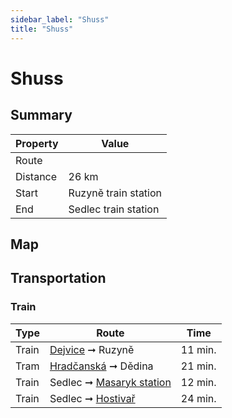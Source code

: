 ```yaml
---
sidebar_label: "Shuss"
title: "Shuss"
---
```


# Shuss

## Summary

| Property | Value |
| --- | --- |
| Route | <TrailRouteLink id="shuss"></TrailRouteLink> |
| Distance | 26 km |
| Start | Ruzyně train station |
| End | Sedlec train station |

## Map

<GarminEmbeddedCourse id="211914796"></GarminEmbeddedCourse>

## Transportation

### Train

| Type | Route | Time |
| --- | --- | --- |
| Train | [Dejvice](https://www.seznam.cz/jizdnirady/pubt%3A15212556%3A9gyTwxX.mu-%3Epubt%3A15212575%3A9gkHyxXw0p?o=528&t=0 "See timetable" ) ➞ Ruzyně | 11 min. |
| Tram | [Hradčanská](https://www.seznam.cz/jizdnirady/pubt%3A15693725%3A9gzNPxX.uo-%3Epubt%3A25793830%3A9gi1BxXyGT?o=544&t=0 "See timetable" ) ➞ Dědina | 21 min. |
| Train | Sedlec ➞ [Masaryk station](https://www.seznam.cz/jizdnirady/pubt%3A15212578%3A9gxXAxYJ-h-%3Epubt%3A15212549%3A9hC5MxXxXb?o=528&t=0 "See timetable") | 12 min. |
| Train | Sedlec ➞ [Hostivař](https://www.seznam.cz/jizdnirady/pubt%3A15212578%3A9gxX0xYJ-f-%3Epubt%3A15212564%3A9hSeoxXnZ3?o=528&t=0 "See timetable") | 24 min. |
